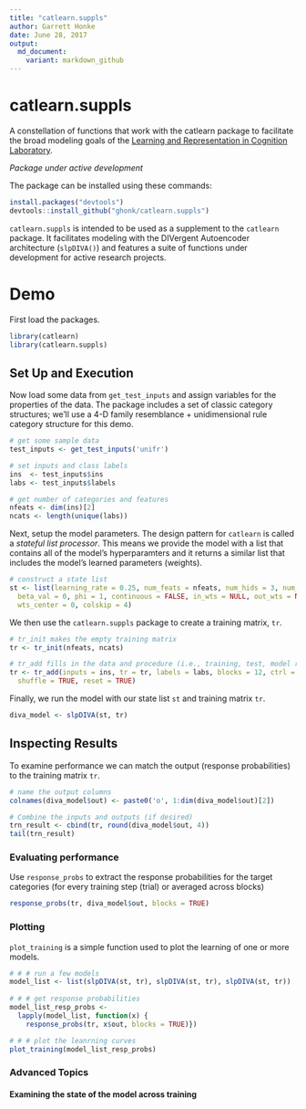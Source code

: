 ```yaml
---
title: "catlearn.suppls"
author: Garrett Honke
date: June 28, 2017
output:
  md_document:
    variant: markdown_github
---
```


# catlearn.suppls

A constellation of functions that work with the catlearn package to facilitate the broad modeling goals of the [Learning and Representation in Cognition Laboratory](http://kurtzlab.psychology.binghamton.edu/). 

*Package under active development*

The package can be installed using these commands:

```r
install.packages("devtools")
devtools::install_github("ghonk/catlearn.suppls")
```

`catlearn.suppls` is intended to be used as a supplement to the `catlearn` package. It facilitates modeling with the DIVergent Autoencoder architecture (`slpDIVA()`) and features a suite of functions under development for active research projects.

# Demo

First load the packages. 

```r
library(catlearn)
library(catlearn.suppls)
```

## Set Up and Execution

Now load some data from `get_test_inputs` and assign variables for the properties of the data. The package includes a set of classic category structures; we'll use a 4-D family resemblance + unidimensional rule category structure for this demo.

```r

# get some sample data
test_inputs <- get_test_inputs('unifr')

# set inputs and class labels
ins  <- test_inputs$ins
labs <- test_inputs$labels

# get number of categories and features
nfeats <- dim(ins)[2]
ncats <- length(unique(labs))
```

Next, setup the model parameters. The design pattern for `catlearn` is called a _stateful list processor_. This means we provide the model with a list that contains all of the model's hyperparamters and it returns a similar list that includes the model's learned parameters (weights).

```r
# construct a state list
st <- list(learning_rate = 0.25, num_feats = nfeats, num_hids = 3, num_cats = ncats,
  beta_val = 0, phi = 1, continuous = FALSE, in_wts = NULL, out_wts = NULL, wts_range = 1,
  wts_center = 0, colskip = 4)
```

We then use the `catlearn.suppls` package to create a training matrix, `tr`.

```r
# tr_init makes the empty training matrix
tr <- tr_init(nfeats, ncats)

# tr_add fills in the data and procedure (i.e., training, test, model reset)
tr <- tr_add(inputs = ins, tr = tr, labels = labs, blocks = 12, ctrl = 0, 
  shuffle = TRUE, reset = TRUE)
```

Finally, we run the model with our state list `st` and training matrix `tr`.

```r
diva_model <- slpDIVA(st, tr)
```

## Inspecting Results

To examine performance we can match the output (response probabilities) to the training matrix `tr`.

```r
# name the output columns
colnames(diva_model$out) <- paste0('o', 1:dim(diva_model$out)[2])

# Combine the inputs and outputs (if desired)
trn_result <- cbind(tr, round(diva_model$out, 4))
tail(trn_result)
```
### Evaluating performance

Use `response_probs` to extract the response probabilities for the target categories (for every training step (trial) or averaged across blocks)

```r
response_probs(tr, diva_model$out, blocks = TRUE)
```

### Plotting

`plot_training` is a simple function used to plot the learning of one or more models.

```r
# # # run a few models
model_list <- list(slpDIVA(st, tr), slpDIVA(st, tr), slpDIVA(st, tr))
  
# # # get response probabilities
model_list_resp_probs <- 
  lapply(model_list, function(x) {
    response_probs(tr, x$out, blocks = TRUE)})

# # # plot the leanrning curves
plot_training(model_list_resp_probs)
```

### Advanced Topics

#### Examining the state of the model across training




